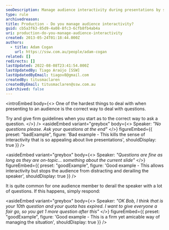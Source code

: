 ```yaml
---
seoDescription: Manage audience interactivity during presentations by setting clear guidelines and redirecting off-topic questions to maintain a productive Q&A session.
type: rule
archivedreason:
title: Production - Do you manage audience interactivity?
guid: cb5a3f63-85d9-4a08-8fc3-6cfb8fb4ab4a
uri: production-do-you-manage-audience-interactivity
created: 2013-05-24T01:18:44.000Z
authors:
  - title: Adam Cogan
    url: https://ssw.com.au/people/adam-cogan
related: []
redirects: []
lastUpdated: 2022-08-08T23:41:54.000Z
lastUpdatedBy: Tiago Araújo [SSW]
lastUpdatedByEmail: tiagov8@gmail.com
createdBy: titusmaclaren
createdByEmail: titusmaclaren@ssw.com.au
isArchived: false
---
```


<introEmbed
  body={<>
One of the hardest things to deal with when presenting to an audience is the correct way to deal with questions.

Try and give firm guidelines when you start as to the correct way to ask a question.
  </>}
/>
<asideEmbed
  variant="greybox"
  body={<>
    Speaker: _"No questions please. Ask your questions at the end"_
  </>}
  figureEmbed={{
    preset: "badExample",
    figure: 'Bad example - This kills the sense of interactivity that is so appealing about live presentations',
    shouldDisplay: true
  }}
/>

<asideEmbed
  variant="greybox"
  body={<>
    Speaker: _"Questions are fine as long as they are on-topic... something about the current slide"_
  </>}
  figureEmbed={{
    preset: "goodExample",
    figure: 'Good example - This allows interactivity but stops the audience from distracting and derailing the speaker',
    shouldDisplay: true
  }}
/>

It is quite common for one audience member to derail the speaker with a lot of questions. If this happens, simply respond:

<asideEmbed
  variant="greybox"
  body={<>
    Speaker: _"OK Bob, I think that is your 10th question and your quota has expired. I want to give everyone a fair go, so you get 1 more question after this"_
  </>}
  figureEmbed={{
    preset: "goodExample",
    figure: 'Good example - This is a firm yet amicable way of managing the situation',
    shouldDisplay: true
  }}
/>
